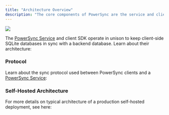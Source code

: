 ```yaml
---
title: "Architecture Overview"
description: "The core components of PowerSync are the service and client SDKs"
---
```


<Frame>
  <img src="/images/architecture/powersync-docs-diagram-architecture-overview.png" />
</Frame>

The [PowerSync Service](/architecture/powersync-service) and client SDK operate in unison to keep client-side SQLite databases in sync with a backend database. Learn about their architecture:

<CardGroup cols="2">
  <Card title="PowerSync Service" icon="server" horizontal href="/architecture/powersync-service">
    
  </Card>
  <Card title="Client Architecture" icon="microchip" horizontal href="/architecture/client-architecture">
    
  </Card>
</CardGroup>

### Protocol

Learn about the sync protocol used between PowerSync clients and a [PowerSync Service](/architecture/powersync-service):

<CardGroup cols="2">
  <Card title="PowerSync Protocol" icon="network-wired" horizontal href="/architecture/powersync-protocol">
    
  </Card>
  <Card title="Consistency" icon="scale-balanced" horizontal href="/architecture/consistency">
    
  </Card>
</CardGroup>

### Self-Hosted Architecture

For more details on typical architecture of a production self-hosted deployment, see here:

<CardGroup cols="2">
  <Card title="Installation" icon="download" horizontal href="/self-hosting/installation">
    
  </Card>
</CardGroup>